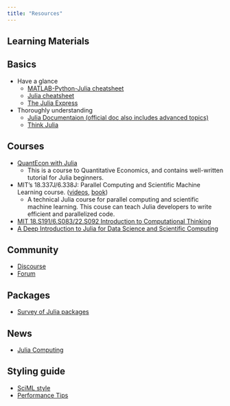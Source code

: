 ```yaml
---
title: "Resources"
---
```


## Learning Materials



## Basics

- Have a glance
    - [MATLAB-Python-Julia cheatsheet](https://cheatsheets.quantecon.org/)
    - [Julia cheatsheet](https://cheatsheets.quantecon.org/julia-cheatsheet.html)
    - [The Julia Express](http://bogumilkaminski.pl/files/julia_express.pdf)
- Thoroughly understanding
    - [Julia Documentaion (official doc also includes advanced topics)](https://docs.julialang.org/en/v1/)
    - [Think Julia](https://benlauwens.github.io/ThinkJulia.jl/latest/book.html)


## Courses

- [QuantEcon with Julia](https://julia.quantecon.org/getting_started_julia/introduction_to_types.html)
    - This is a course to Quantitative Economics, and contains well-written tutorial for Julia beginners.
- MIT's 18.337J/6.338J: Parallel Computing and Scientific Machine Learning course. ([videos](https://www.youtube.com/watch?v=3IoqyXmAAkU&list=PLCAl7tjCwWyGjdzOOnlbGnVNZk0kB8VSa), [book](https://github.com/SciML/SciMLBook))
    - A technical Julia course for parallel computing and scientific machine learning. This couse can teach Julia developers to write efficient and parallelized code.
- [ MIT 18.S191/6.S083/22.S092
Introduction to Computational Thinking](https://computationalthinking.mit.edu/Spring21/)
- [A Deep Introduction to Julia for Data Science and Scientific Computing](http://ucidatascienceinitiative.github.io/IntroToJulia/)

## Community

- [Discourse](https://discourse.julialang.org/)
- [Forum](https://forem.julialang.org/)


## Packages

- [Survey of Julia packages](https://sosiristseng.github.io/julia-pkgs/#/)

## News

- [Julia Computing](https://juliacomputing.com/)


## Styling guide

- [SciML style](https://github.com/SciML/SciMLStyle#open-source-contributions-are-allowed-to-start-small-and-grow-over-time)
- [Performance Tips](https://docs.julialang.org/en/v1/manual/performance-tips/)
